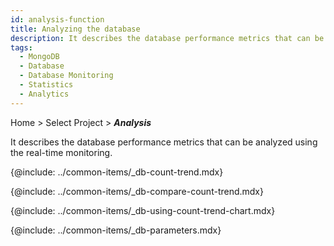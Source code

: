 ```yaml
---
id: analysis-function
title: Analyzing the database
description: It describes the database performance metrics that can be analyzed using the real-time monitoring.
tags:
  - MongoDB
  - Database
  - Database Monitoring
  - Statistics
  - Analytics
---
```


Home > Select Project > **_Analysis_**

It describes the database performance metrics that can be analyzed using the real-time monitoring.

{@include: ../common-items/_db-count-trend.mdx} 

{@include: ../common-items/_db-compare-count-trend.mdx}

{@include: ../common-items/_db-using-count-trend-chart.mdx}

<!-- {@include: ../common-items/_db-locktree.mdx} -->

<!-- mysql, mriadb 지원 -->

<!-- {@include: ../common-items/_db-deadlock.mdx} -->

<!-- oracle, tibero -->

<!-- {@include: ../common-items/_db-parallel-query-tree.mdx} -->

{@include: ../common-items/_db-parameters.mdx} 
